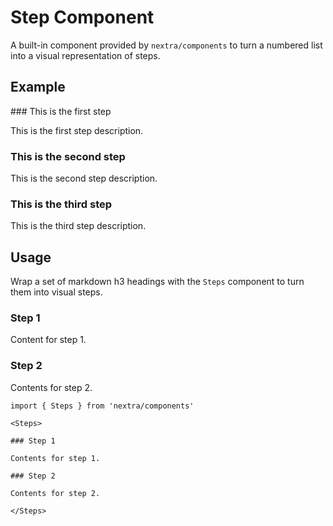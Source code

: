 
# Step Component

A built-in component provided by `nextra/components` to turn a numbered list into a visual representation of steps.

## Example

<Steps>
### This is the first step

This is the first step description.

### This is the second step

This is the second step description.

### This is the third step

This is the third step description.

</Steps>

## Usage

Wrap a set of markdown h3 headings with the `Steps` component to turn them into
visual steps.

<Steps>

### Step 1

Content for step 1.

### Step 2

Contents for step 2.

</Steps>

```mdx
import { Steps } from 'nextra/components'

<Steps>

### Step 1

Contents for step 1.

### Step 2

Contents for step 2.

</Steps>
```
